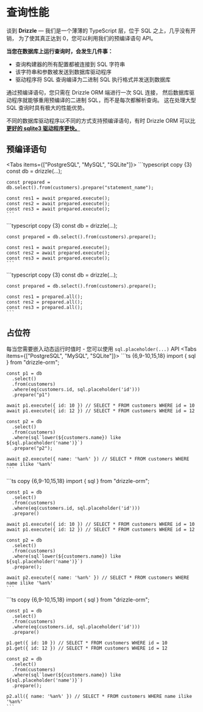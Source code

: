 
# 查询性能
谈到 **Drizzle** — 我们是一个薄薄的 TypeScript 层，位于 SQL 之上，几乎没有开销，
为了使其真正达到 0，您可以利用我们的预编译语句 API。

**当您在数据库上运行查询时，会发生几件事：**
- 查询构建器的所有配置都被连接到 SQL 字符串
- 该字符串和参数被发送到数据库驱动程序
- 驱动程序将 SQL 查询编译为二进制 SQL 执行格式并发送到数据库

通过预编译语句，您只需在 Drizzle ORM 端进行一次 SQL 连接，
然后数据库驱动程序就能够重用预编译的二进制 SQL，而不是每次都解析查询。
这在处理大型 SQL 查询时具有极大的性能优势。

不同的数据库驱动程序以不同的方式支持预编译语句，有时
Drizzle ORM 可以比 [**更好的 sqlite3 驱动程序更快。**](https://twitter.com/_alexblokh/status/1593593415907909634)

## 预编译语句
<Tabs items={["PostgreSQL", "MySQL", "SQLite"]}>
  <Tab>
    ```typescript copy {3}
    const db = drizzle(...);

    const prepared = db.select().from(customers).prepare("statement_name");
    
    const res1 = await prepared.execute();
    const res2 = await prepared.execute();
    const res3 = await prepared.execute();
    ```
  </Tab> 
  <Tab>
    ```typescript copy {3}
    const db = drizzle(...);

    const prepared = db.select().from(customers).prepare();
    
    const res1 = await prepared.execute();
    const res2 = await prepared.execute();
    const res3 = await prepared.execute();
    ```
  </Tab> 
  <Tab>
    ```typescript copy {3}
    const db = drizzle(...);

    const prepared = db.select().from(customers).prepare();
    
    const res1 = prepared.all();
    const res2 = prepared.all();
    const res3 = prepared.all();
    ```
  </Tab> 
</Tabs>

## 占位符
每当您需要嵌入动态运行时值时 - 您可以使用 `sql.placeholder(...)` API
<Tabs items={["PostgreSQL", "MySQL", "SQLite"]}>
  <Tab>
    ```ts {6,9-10,15,18}
    import { sql } from "drizzle-orm";

    const p1 = db
      .select()
      .from(customers)
      .where(eq(customers.id, sql.placeholder('id')))
      .prepare("p1")

    await p1.execute({ id: 10 }) // SELECT * FROM customers WHERE id = 10
    await p1.execute({ id: 12 }) // SELECT * FROM customers WHERE id = 12

    const p2 = db
      .select()
      .from(customers)
      .where(sql`lower(${customers.name}) like ${sql.placeholder('name')}`)
      .prepare("p2");

    await p2.execute({ name: '%an%' }) // SELECT * FROM customers WHERE name ilike '%an%'
    ```
  </Tab>
  <Tab>
    ```ts copy {6,9-10,15,18}
    import { sql } from "drizzle-orm";

    const p1 = db
      .select()
      .from(customers)
      .where(eq(customers.id, sql.placeholder('id')))
      .prepare()

    await p1.execute({ id: 10 }) // SELECT * FROM customers WHERE id = 10
    await p1.execute({ id: 12 }) // SELECT * FROM customers WHERE id = 12

    const p2 = db
      .select()
      .from(customers)
      .where(sql`lower(${customers.name}) like ${sql.placeholder('name')}`)
      .prepare();

    await p2.execute({ name: '%an%' }) // SELECT * FROM customers WHERE name ilike '%an%'
    ```
  </Tab>
  <Tab>
    ```ts copy {6,9-10,15,18}
    import { sql } from "drizzle-orm";

    const p1 = db
      .select()
      .from(customers)
      .where(eq(customers.id, sql.placeholder('id')))
      .prepare()

    p1.get({ id: 10 }) // SELECT * FROM customers WHERE id = 10
    p1.get({ id: 12 }) // SELECT * FROM customers WHERE id = 12

    const p2 = db
      .select()
      .from(customers)
      .where(sql`lower(${customers.name}) like ${sql.placeholder('name')}`)
      .prepare();

    p2.all({ name: '%an%' }) // SELECT * FROM customers WHERE name ilike '%an%'
    ```
  </Tab> 
</Tabs>

